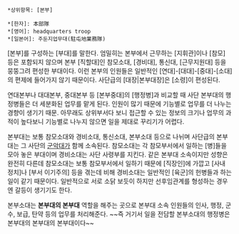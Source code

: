  *상위항목: [본부]

 *[한자]: 本部隊
 *[영어]: headquarters troop 
 *[일본어]: 주둔지업무대(駐屯地業務隊)

[본부]를 구성하는 [부대]를 말한다. 엄밀히는 본부에서 근무하는 [지휘관]이나 [참모] 등은 포함되지 않으며 본부 [직할대]인 참모소대, [경비대], 통신대, [근무지원대] 등을 뭉뚱그려 편성한 부대이다. 이런 본부의 인원들은 일반적인 [연대]-[대대]-[중대]-[소대]의 편제에 들어가지 않기 때문이다. 사단급의 [대장|본부대장]은 [소령]이 편성된다.

연대본부나 대대본부, 중대본부 등 [본부중대]의 [행정병]과 비교할 때 사단 본부대의 행정병들은 더 세분화된 업무를 맡게 된다. 인원이 많기 때문에 기능별로 업무를 더 나누는 경향이 생기기 때문. 아무래도 상위부서다 보니 접근할 수 있는 정보의 크기나 업무의 과적이 높다보니 기능별로 나누지 않으면 일을 제대로 꾸리기가 어렵다.

본부대는 보통 참모소대와 경비소대, 통신소대, 본부소대 등으로 나뉘며 사단급의 본부대는 그 사단의 [[군악대]]가 함께 소속된다. 참모소대는 각 참모부서에서 일하는 [병]들을 모아 놓은 부대이며 경비소대는 사단 사령부를 지킨다. 같은 본부대 소속이지만 성향은 완전히 다른데 참모소대는 보통 참모부서에서 일하기 때문에 [직장인]에 가깝고 [사내 정치]나 [부서 이기주의] 등을 겪는데 비해 경비소대는 일반적인 [육군]의 헌병들과 하는 일이 같기 때문이다. 일반적으로 서로 소닭 보듯이 하지만 선후임관계를 형성하는 경우엔 갈등이 생기기도 한다.

본부소대는 '''본부대의 본부대''' 역할을 해주는 곳으로 본부대 소속 인원들의 인사, 행정, 군수, 보급, 탄약 등의 업무를 처리해준다. ~~즉 거기서 일을 전담할 본부소대의 행정병은 본부대의 본부대의 본부대이다~~

